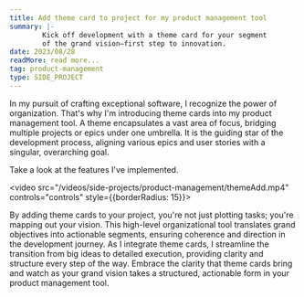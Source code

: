 ```yaml
---
title: Add theme card to project for my product management tool
summary: |-
        Kick off development with a theme card for your segment
        of the grand vision—first step to innovation.
date: 2023/08/28
readMore: read more...
tag: product-management
type: SIDE_PROJECT
---
```


In my pursuit of crafting exceptional software,
I recognize the power of organization. That's why
I'm introducing theme cards into my product management tool.
A theme encapsulates a vast area of focus, bridging multiple
projects or epics under one umbrella. It is the guiding star
of the development process, aligning various epics and user
stories with a singular, overarching goal.

Take a look at the features I've implemented.

<video src="/videos/side-projects/product-management/themeAdd.mp4"
       controls="controls" style={{borderRadius: 15}}>
</video>


By adding theme cards to your project, you're not just
plotting tasks; you're mapping out your vision.
This high-level organizational tool translates grand
objectives into actionable segments, ensuring coherence
and direction in the development journey. As I integrate
theme cards, I streamline the transition from big ideas
to detailed execution, providing clarity and structure
every step of the way. Embrace the clarity that theme
cards bring and watch as your grand vision takes
a structured, actionable form in your product management tool.



